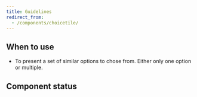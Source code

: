 ```yaml
---
title: Guidelines
redirect_from:
  - /components/choicetile/
---
```


<ReactExample exampleId="ChoiceTile-default" />

## When to use

- To present a set of similar options to chose from. Either only one option or multiple.

## Component status

<ComponentStatus component="ChoiceTile" />
